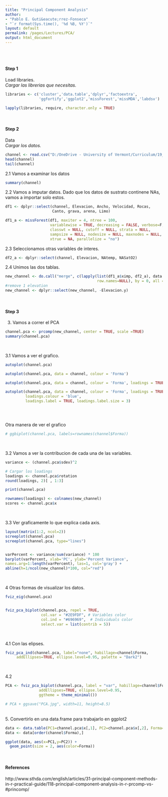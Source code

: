 ```yaml
---
title: "Principal Component Analysis"
author: 
- "Pablo E. Guti&eacute;rrez-Fonseca"
- "`r format(Sys.time(), '%d %B, %Y')`"
layout: default
permalink: /pages/Lectures/PCA/
output: html_document
---
```

<br/>
<br/>

#### **Step 1**
Load libraries.<br>
_Cargar las librerias que necesitas._
```r
libraries <- c('cluster','data.table','dplyr','factoextra',
               'ggfortify','ggplot2','missForest','missMDA','labdsv')

lapply(libraries, require, character.only = TRUE)
```

<br/>

#### **Step 2**
Data<br>
_Cargar los datos._
```r
channel <- read.csv("D:/OneDrive - University of Vermont/Curriculum/19_ Personal webpage/TropicalFreshwaterEcology/_pages/Lectures/data/PCA_channel_form.csv",header=TRUE)
head(channel)
tail(channel)
```


2.1 Vamos a examinar los datos
```r
summary(channel)

```


2.2 Vamos a imputar datos.  Dado que los datos de sustrato continene NAs, vamos a importar solo estos.
```r
df1 <- dplyr::select(channel, Elevacion, Ancho, Velocidad, Rocas, 
                     Canto, grava, arena, Limo)

df1_a <- missForest(df1, maxiter = 4, ntree = 100,
                    variablewise = TRUE, decreasing = FALSE, verbose=F, replace=TRUE,
                    classwt = NULL, cutoff = NULL, strata = NULL,
                    sampsize = NULL, nodesize = NULL, maxnodes = NULL,
                    xtrue = NA, parallelize = "no")
```

2.3 Seleccionamos otras variables de interes.
```r

df2_a <- dplyr::select(channel, Elevacion, NAtemp, NASatO2)

```

2.4 Unimos las dos tablas.

```r

new_channel <- do.call("merge", c(lapply(list(df1_a$ximp, df2_a), data.frame, 
                                         row.names=NULL), by = 0, all = TRUE, sort = FALSE))[-1]
#remove 1 elevation
new_channel <- dplyr::select(new_channel, -Elevacion.y)
```

<br/>

#### **Step 3**
3.  Vamos a correr el PCA
```r

channel.pca <- prcomp(new_channel, center = TRUE, scale =TRUE)
summary(channel.pca)


```

<br/>

3.1 Vamos a ver el grafico.

```r

autoplot(channel.pca)

autoplot(channel.pca, data = channel, colour = 'Forma')

autoplot(channel.pca, data = channel, colour = 'Forma', loadings = TRUE)

autoplot(channel.pca, data = channel, colour = 'Forma', loadings = TRUE,
         loadings.colour = 'blue', 
         loadings.label = TRUE, loadings.label.size = 3)



```

<br/>

Otra manera de ver el grafico

```r

# ggbiplot(channel.pca, labels=rownames(channel$Forma))

```

<br/>

3.2 Vamos a ver la contribucion de cada una de las variables. 

```r

variance <- (channel.pca$sdev)^2

# Cargar los loadings
loadings <- channel.pca$rotation
round(loadings, 2)[ , 1:3]

print(channel.pca)

rownames(loadings) <- colnames(new_channel)
scores <- channel.pca$x 


```

<br/>

3.3 Ver graficamente lo que explica cada axis.

```r

layout(matrix(1:2, ncol=2))
screeplot(channel.pca)
screeplot(channel.pca, type="lines")


varPercent <- variance/sum(variance) * 100
barplot(varPercent, xlab='PC', ylab='Percent Variance',
names.arg=1:length(varPercent), las=1, col='gray') +
abline(h=1/ncol(new_channel)*100, col="red")

```

<br/>

4  Otras formas de visualizar los datos.
```r
fviz_eig(channel.pca)


fviz_pca_biplot(channel.pca, repel = TRUE,
                col.var = "#2E9FDF", # Variables color
                col.ind = "#696969",  # Individuals color
                select.var = list(contrib = 5))


```

<br/>

4.1 Con las elipses.
```r

fviz_pca_ind(channel.pca, label="none", habillage=channel$Forma,
     addEllipses=TRUE, ellipse.level=0.95, palette = "Dark2")

```

<br/>

4.2 
```r
PCA <- fviz_pca_biplot(channel.pca, label = "var", habillage=channel$Forma,
               addEllipses=TRUE, ellipse.level=0.95,
               ggtheme = theme_minimal())

# PCA + ggsave("PCA.jpg", width=11, height=8.5)

```


<br/>
5.  Convertirlo en una data.frame para trabajarlo en ggplot2
```r

data <- data.table(PC1=channel.pca$x[,1], PC2=channel.pca$x[,2], Forma=  channel[,1])
data <- data[order(channel$Forma),]

ggplot(data, aes(x=PC1,y=PC2)) + 
  geom_point(size = 2, aes(color=Forma))


```

<br/>

#### **References**

http://www.sthda.com/english/articles/31-principal-component-methods-in-r-practical-guide/118-principal-component-analysis-in-r-prcomp-vs-#princomp/

<br/>
<br/>